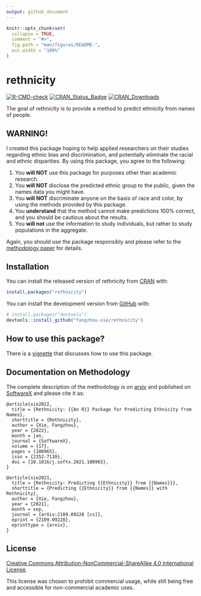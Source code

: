 ```yaml
---
output: github_document
---
```


<!-- README.md is generated from README.Rmd. Please edit that file -->

```r
knitr::opts_chunk$set(
  collapse = TRUE,
  comment = "#>",
  fig.path = "man/figures/README-",
  out.width = "100%"
)
```

<!-- # ```{r, echo = FALSE, results = "hide", message = FALSE} -->
<!-- # suppressMessages(library(badger)) -->
<!-- # ``` -->

# rethnicity

<!-- badges: start -->
<!-- # ```{r, echo = FALSE, results = "asis"} -->
<!-- # cat( -->
<!-- #   badge_cran_release("rethnicity", "green"), -->
<!-- #   badge_cran_download("rethnicity", "grand-total", "green"), -->
<!-- #   badge_cran_checks("rethnicity"), -->
<!-- #   badge_last_commit("fangzhou-xie/rethnicity") -->
<!-- # ) -->
<!-- # ``` -->
[![R-CMD-check](https://github.com/fangzhou-xie/rethnicity/workflows/R-CMD-check/badge.svg)](https://github.com/fangzhou-xie/rethnicity/actions)
[![CRAN_Status_Badge](http://www.r-pkg.org/badges/version/rethnicity)](https://CRAN.R-project.org/package=rethnicity)
[![CRAN_Downloads](http://cranlogs.r-pkg.org/badges/grand-total/rethnicity)](https://CRAN.R-project.org/package=rethnicity)
<!-- [![License: MIT](https://img.shields.io/badge/License-MIT-yellow.svg)](https://opensource.org/licenses/MIT) -->
<!-- badges: end -->

The goal of rethnicity is to provide a method to predict ethnicity from names of people.

## WARNING!

I created this package hoping to help applied researchers on their studies regarding ethnic bias and discrimination,
and potentially eliminate the racial and ethnic disparities. By using this package, you agree to the following:

1. You **will NOT** use this package for purposes other than academic research.
2. You **will NOT** disclose the predicted ethnic group to the public, given the names data you might have.
3. You **will NOT** discriminate anyone on the basis of race and color, by using the methods provided by this package.
4. You **understand** that the method cannot make predictions 100% correct, and you should be cautious about the results.
5. You **will not** use the information to study individuals, but rather to study populations in the aggregate.


Again, you should use the package responsibly and please refer to the [methodology paper](#documentation-on-methodology) for details.

## Installation

You can install the released version of rethnicity from [CRAN](https://CRAN.R-project.org) with:

``` r
install.packages("rethnicity")
```

You can install the development version from [GitHub](https://github.com/) with:

``` r
# install.packages("devtools")
devtools::install_github("fangzhou-xie/rethnicity")
```

## How to use this package?

There is a [vignette](https://fangzhou-xie.github.io/rethnicity/articles/introduction.html) that discusses
how to use this package.

## Documentation on Methodology

The complete description of the methodology is on [arxiv](https://arxiv.org/abs/2109.09228) and published on [SoftwareX](https://www.sciencedirect.com/science/article/pii/S2352711021001874) and please cite it as:

```
@article{xie2022,
  title = {Rethnicity: {{An R}} Package for Predicting Ethnicity from Names},
  shorttitle = {Rethnicity},
  author = {Xie, Fangzhou},
  year = {2022},
  month = jan,
  journal = {SoftwareX},
  volume = {17},
  pages = {100965},
  issn = {2352-7110},
  doi = {10.1016/j.softx.2021.100965},
}

@article{xie2021,
  title = {Rethnicity: Predicting {{Ethnicity}} from {{Names}}},
  shorttitle = {Predicting {{Ethnicity}} from {{Names}} with Rethnicity},
  author = {Xie, Fangzhou},
  year = {2021},
  month = sep,
  journal = {arXiv:2109.09228 [cs]},
  eprint = {2109.09228},
  eprinttype = {arxiv},
}
```

## License

[Creative Commons Attribution-NonCommercial-ShareAlike 4.0 International License](https://creativecommons.org/licenses/by-nc-sa/4.0/).

This license was chosen to prohibit commercial usage, while still being free and accessible for non-commercial academic uses.
